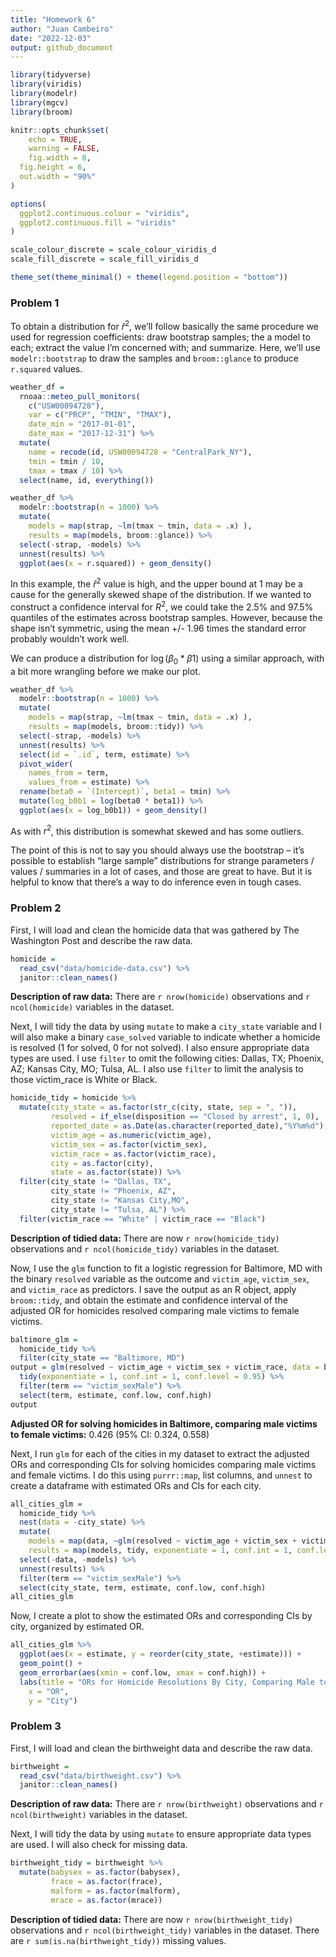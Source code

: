 ```yaml
---
title: "Homework 6"
author: "Juan Cambeiro"
date: "2022-12-03"
output: github_document
---
```


```r
library(tidyverse)
library(viridis)
library(modelr)
library(mgcv) 
library(broom) 

knitr::opts_chunk$set(
	echo = TRUE,
	warning = FALSE,
	fig.width = 8, 
  fig.height = 6,
  out.width = "90%"
)

options(
  ggplot2.continuous.colour = "viridis",
  ggplot2.continuous.fill = "viridis"
)

scale_colour_discrete = scale_colour_viridis_d
scale_fill_discrete = scale_fill_viridis_d

theme_set(theme_minimal() + theme(legend.position = "bottom"))
```

### Problem 1

To obtain a distribution for $\hat{r}^2$, we'll follow basically the same procedure we used for regression coefficients: draw bootstrap samples; the a model to each; extract the value I'm concerned with; and summarize. Here, we'll use `modelr::bootstrap` to draw the samples and `broom::glance` to produce `r.squared` values. 

```r
weather_df = 
  rnoaa::meteo_pull_monitors(
    c("USW00094728"),
    var = c("PRCP", "TMIN", "TMAX"), 
    date_min = "2017-01-01",
    date_max = "2017-12-31") %>%
  mutate(
    name = recode(id, USW00094728 = "CentralPark_NY"),
    tmin = tmin / 10,
    tmax = tmax / 10) %>%
  select(name, id, everything())
```


```r
weather_df %>% 
  modelr::bootstrap(n = 1000) %>% 
  mutate(
    models = map(strap, ~lm(tmax ~ tmin, data = .x) ),
    results = map(models, broom::glance)) %>% 
  select(-strap, -models) %>% 
  unnest(results) %>% 
  ggplot(aes(x = r.squared)) + geom_density()
```

In this example, the $\hat{r}^2$ value is high, and the upper bound at 1 may be a cause for the generally skewed shape of the distribution. If we wanted to construct a confidence interval for $R^2$, we could take the 2.5% and 97.5% quantiles of the estimates across bootstrap samples. However, because the shape isn't symmetric, using the mean +/- 1.96 times the standard error probably wouldn't work well.

We can produce a distribution for $\log(\beta_0 * \beta1)$ using a similar approach, with a bit more wrangling before we make our plot.

```r
weather_df %>% 
  modelr::bootstrap(n = 1000) %>% 
  mutate(
    models = map(strap, ~lm(tmax ~ tmin, data = .x) ),
    results = map(models, broom::tidy)) %>% 
  select(-strap, -models) %>% 
  unnest(results) %>% 
  select(id = `.id`, term, estimate) %>% 
  pivot_wider(
    names_from = term, 
    values_from = estimate) %>% 
  rename(beta0 = `(Intercept)`, beta1 = tmin) %>% 
  mutate(log_b0b1 = log(beta0 * beta1)) %>% 
  ggplot(aes(x = log_b0b1)) + geom_density()
```

As with $r^2$, this distribution is somewhat skewed and has some outliers. 

The point of this is not to say you should always use the bootstrap -- it's possible to establish "large sample" distributions for strange parameters / values / summaries in a lot of cases, and those are great to have. But it is helpful to know that there's a way to do inference even in tough cases. 

### Problem 2

First, I will load and clean the homicide data that was gathered by The Washington Post and describe the raw data.
```r
homicide =
  read_csv("data/homicide-data.csv") %>%
  janitor::clean_names()
```

**Description of raw data:** There are `r nrow(homicide)` observations and `r ncol(homicide)` variables in the dataset.

Next, I will tidy the data by using `mutate` to make a `city_state` variable and I will also make a binary `case_solved` variable to indicate whether a homicide is resolved (1 for solved, 0 for not solved). I also ensure appropriate data types are used. I use `filter` to omit the following cities: Dallas, TX; Phoenix, AZ; Kansas City, MO; Tulsa, AL. I also use `filter` to limit the analysis to those victim_race is White or Black.
```r
homicide_tidy = homicide %>%
  mutate(city_state = as.factor(str_c(city, state, sep = ", ")), 
         resolved = if_else(disposition == "Closed by arrest", 1, 0),
         reported_date = as.Date(as.character(reported_date),"%Y%m%d"), 
         victim_age = as.numeric(victim_age), 
         victim_sex = as.factor(victim_sex),
         victim_race = as.factor(victim_race), 
         city = as.factor(city),
         state = as.factor(state)) %>%
  filter(city_state != "Dallas, TX",
         city_state != "Phoenix, AZ", 
         city_state != "Kansas City,MO", 
         city_state != "Tulsa, AL") %>% 
  filter(victim_race == "White" | victim_race == "Black")
```

**Description of tidied data:** There are now `r nrow(homicide_tidy)` observations and `r ncol(homicide_tidy)` variables in the dataset.


Now, I use the `glm` function to fit a logistic regression for Baltimore, MD with the binary `resolved` variable as the outcome and `victim_age`, `victim_sex`, and `victim_race` as predictors. I save the output as an R object, apply `broom::tidy`, and obtain the estimate and confidence interval of the adjusted OR for homicides resolved comparing male victims to female victims.

```r
baltimore_glm =
  homicide_tidy %>%
  filter(city_state == "Baltimore, MD")
output = glm(resolved ~ victim_age + victim_sex + victim_race, data = baltimore_glm, family = "binomial") %>% 
  tidy(exponentiate = 1, conf.int = 1, conf.level = 0.95) %>%
  filter(term == "victim_sexMale") %>%
  select(term, estimate, conf.low, conf.high)
output
```

**Adjusted OR for solving homicides in Baltimore, comparing male victims to female victims:** 0.426 (95% CI: 0.324, 0.558)

Next, I run `glm` for each of the cities in my dataset to extract the adjusted ORs and corresponding CIs for solving homicides comparing male victims and female victims. I do this using  `purrr::map`, list columns, and `unnest` to create a dataframe with estimated ORs and CIs for each city. 

```r
all_cities_glm =
  homicide_tidy %>% 
  nest(data = -city_state) %>% 
  mutate(
    models = map(data, ~glm(resolved ~ victim_age + victim_sex + victim_race, family = "binomial", data = .x)),
    results = map(models, tidy, exponentiate = 1, conf.int = 1, conf.level = 0.95)) %>%
  select(-data, -models) %>% 
  unnest(results) %>%
  filter(term == "victim_sexMale") %>%
  select(city_state, term, estimate, conf.low, conf.high)
all_cities_glm
```

Now, I create a plot to show the estimated ORs and corresponding CIs by city, organized by estimated OR. 

```r
all_cities_glm %>%
  ggplot(aes(x = estimate, y = reorder(city_state, +estimate))) +
  geom_point() +
  geom_errorbar(aes(xmin = conf.low, xmax = conf.high)) +
  labs(title = "ORs for Homicide Resolutions By City, Comparing Male to Female Victims",
    x = "OR",
    y = "City")
```

### Problem 3

First, I will load and clean the birthweight data and describe the raw data.
```r
birthweight =
  read_csv("data/birthweight.csv") %>%
  janitor::clean_names()
```

**Description of raw data:** There are `r nrow(birthweight)` observations and `r ncol(birthweight)` variables in the dataset.

Next, I will tidy the data by using `mutate` to ensure appropriate data types are used. I will also check for missing data.
```r
birthweight_tidy = birthweight %>%
  mutate(babysex = as.factor(babysex),
         frace = as.factor(frace),
         malform = as.factor(malform),
         mrace = as.factor(mrace))
```

**Description of tidied data:** There are now `r nrow(birthweight_tidy)` observations and `r ncol(birthweight_tidy)` variables in the dataset. There are `r sum(is.na(birthweight_tidy))` missing values.
